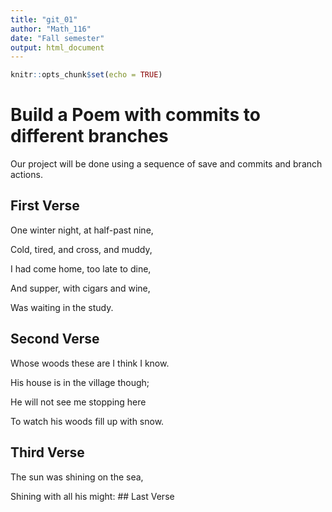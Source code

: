 ```yaml
---
title: "git_01"
author: "Math_116"
date: "Fall semester"
output: html_document
---
```


```r
knitr::opts_chunk$set(echo = TRUE)
```
# Build a Poem with commits to different branches
Our project will be done using a sequence of save and commits and branch actions.
<!-- Do not modify or change any text in "!--" bracketed areas such as this --- these are instructions to
you, if you change any of this the git program will notice it and compromise your git merging strategy !-->

## First Verse 
<!--Put the first five lines of a poem by Lewis Carrol in this section!-->
One winter night, at half-past nine,

Cold, tired, and cross, and muddy,

I had come home, too late to dine,

And supper, with cigars and wine,

Was waiting in the study.

## Second Verse
<!--Put the first five lines of a poem by Robert Frost here!-->
Whose woods these are I think I know.

His house is in the village though;

He will not see me stopping here

To watch his woods fill up with snow.   

## Third Verse
<!--Put the first two verses of The Walrus and the Carpenter here!-->
The sun was shining on the sea,

Shining with all his might:
## Last Verse
<!--Put a short poem of your choice 8-20 lines,here!-->
